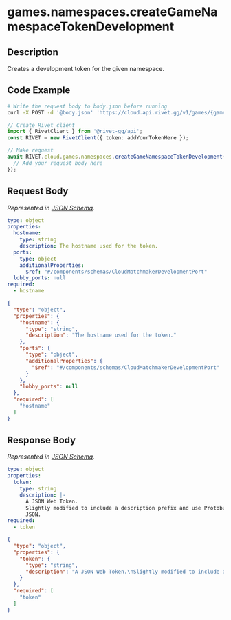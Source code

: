
# games.namespaces.createGameNamespaceTokenDevelopment

## Description

Creates a development token for the given namespace.


## Code Example

<CodeGroup title='Request' tag='POST' label='https://cloud.api.rivet.gg/v1/games/{game_id}/namespaces/{namespace_id}/tokens/development'>

```bash {{ title: 'cURL' }}
# Write the request body to body.json before running
curl -X POST -d '@body.json' 'https://cloud.api.rivet.gg/v1/games/{game_id}/namespaces/{namespace_id}/tokens/development'
```

```ts
// Create Rivet client
import { RivetClient } from '@rivet-gg/api';
const RIVET = new RivetClient({ token: addYourTokenHere });

// Make request
await RIVET.cloud.games.namespaces.createGameNamespaceTokenDevelopment({
  // Add your request body here
});
```

</CodeGroup>


## Request Body

_Represented in [JSON Schema](https://json-schema.org/)._

<CodeGroup title='Request'>

```yaml
type: object
properties:
  hostname:
    type: string
    description: The hostname used for the token.
  ports:
    type: object
    additionalProperties:
      $ref: "#/components/schemas/CloudMatchmakerDevelopmentPort"
  lobby_ports: null
required:
  - hostname

```

```json
{
  "type": "object",
  "properties": {
    "hostname": {
      "type": "string",
      "description": "The hostname used for the token."
    },
    "ports": {
      "type": "object",
      "additionalProperties": {
        "$ref": "#/components/schemas/CloudMatchmakerDevelopmentPort"
      }
    },
    "lobby_ports": null
  },
  "required": [
    "hostname"
  ]
}
```

</CodeGroup>


## Response Body

_Represented in [JSON Schema](https://json-schema.org/)._

<CodeGroup title='Response'>

```yaml
type: object
properties:
  token:
    type: string
    description: |-
      A JSON Web Token.
      Slightly modified to include a description prefix and use Protobufs of
      JSON.
required:
  - token

```

```json
{
  "type": "object",
  "properties": {
    "token": {
      "type": "string",
      "description": "A JSON Web Token.\nSlightly modified to include a description prefix and use Protobufs of\nJSON."
    }
  },
  "required": [
    "token"
  ]
}
```

</CodeGroup>

